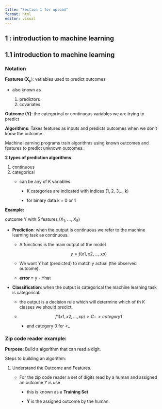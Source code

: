 ```yaml
---
title: "Section 1 for upload"
format: html
editor: visual
---
```


## 1 : introduction to machine learning

## 1.1 introduction to machine learning

### Notation

**Features (X**~p~): variables used to predict outcomes

-   also known as

    1.  predictors
    2.  covariates

**Outcome (Y)**: the categorical or continuous variables we are trying to predict

**Algorithms:** Takes features as inputs and predicts outcomes when we don't know the outcome.

Machine learning programs train algorithms using known outcomes and features to predict unknown outcomes.

**2 types of prediction algorithms**

1.  continuous
2.  categorical
    -   can be any of K variables

        -   K categories are indicated with indices (1, 2, 3..., k)

        -   for binary data k = 0 or 1

**Example:**

outcome Y with 5 features (X~1~, ..., X~5~)

-   **Prediction**: when the output is continuous we refer to the machine learning task as continuous.

    -   A functions is the main output of the model

        $$
        y=f(x1,x2,…,xp)
        $$

    -   We want Y hat (predicted) to match y actual (the observed outcome).

    -   **error =** y - Yhat

-   **Classification**: when the output is categorical the machine learning task is categorical.

    -   the output is a decision rule which will determine which of th K classes we should predict.

    -   $$
        f1(x1,x2,…,xp)>C -> category 1
        $$

        -   and category 0 for \<\_

### Zip code reader example:

**Purpose:** Build a algorithm that can read a digit.

Steps to building an algorithm:

1.  Understand the Outcome and Features.
    -   For the zip code reader a set of digits read by a human and assigned an outcome Y is use

        -   this is known as a **Training Set**

        -   **Y** is the assigned outcome by the human.
